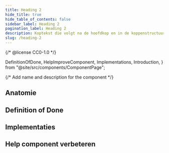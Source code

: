 ```yaml
---
title: Heading 2
hide_title: true
hide_table_of_contents: false
sidebar_label: Heading 2
pagination_label: Heading 2
description: Koptekst die volgt na de hoofdkop en in de koppenstructuur op het tweede niveau staat.
slug: /heading-2
---
```


{/* @license CC0-1.0 */}


  DefinitionOfDone,
  HelpImproveComponent,
  Implementations,
  Introduction,
} from "@site/src/components/ComponentPage";

{/* Add name and description for the component */}


<Introduction component={component} headingLevel={1} description={description} />

<ComponentAliases component={component} />

## Anatomie

<ComponentAnatomy component={component} illustration={Heading2Illustration} />

## Definition of Done

<DefinitionOfDone component={component} headingLevel={3} />

## Implementaties

<Implementations component={component} headingLevel={3} />

## Help component verbeteren

<HelpImproveComponent component={component} headingLevel={3} />
